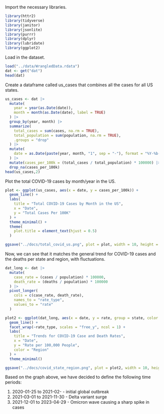 Import the necessary libraries. 
```r
library(httr2)
library(tidyverse)
library(janitor)
library(jsonlite)
library(purrr)
library(dplyr)
library(lubridate)
library(ggplot2)
```

Load in the dataset. 
```r
load("../data/WrangledData.rdata")
dat <- get("dat")
head(dat)
```

Create a dataframe called us_cases that combines all the cases for all US states. 
```r
us_cases <- dat |>
  mutate(
    year = year(as.Date(date)), 
    month = month(as.Date(date), label = TRUE)
  ) |>
  group_by(year, month) |>
  summarize(
    total_cases = sum(cases, na.rm = TRUE),
    total_population = sum(population, na.rm = TRUE),
    .groups = "drop"
  ) |>
  mutate(
    date = as.Date(paste(year, month, "1", sep = "-"), format = "%Y-%b-%d")
  ) |>
  mutate(cases_per_100k = (total_cases / total_population) * 100000) |>
  drop_na(cases_per_100k)
head(us_cases,2)
```

Plot the total COVID-19 cases by month/year in the US. 
```r
plot <- ggplot(us_cases, aes(x = date, y = cases_per_100k)) +
  geom_line() +
  labs(
    title = "Total COVID-19 Cases by Month in the US",
    x = "Date",
    y = "Total Cases Per 100K"
  ) +
  theme_minimal() +
  theme(
    plot.title = element_text(hjust = 0.5)
  )

ggsave("../docs/total_covid_us.png", plot = plot, width = 10, height = 6, dpi = 100)
```

Now, we can see that it matches the general trend for COVID-19 cases and the deaths per state and region, with fluctuations. 
```r
dat_long <- dat |>
  mutate(
    case_rate = (cases / population) * 100000,
    death_rate = (deaths / population) * 100000
  ) |>
  pivot_longer(
    cols = c(case_rate, death_rate),
    names_to = "rate_type",
    values_to = "rate"
  )

plot2 <- ggplot(dat_long, aes(x = date, y = rate, group = state, color = region_name)) +
  geom_line() +
  facet_wrap(~rate_type, scales = "free_y", ncol = 1) +
  labs(
    title = "Trends for COVID-19 Case and Death Rates",
    x = "Date",
    y = "Rate per 100,000 People",
    color = "Region"
  ) +
  theme_minimal()

ggsave("../docs/covid_state_region.png", plot = plot2, width = 10, height = 6, dpi = 100)
```

Based on the graph above, we have decided to define the following time periods:

1. 2020-01-25 to 2021-02- - initial global outbreak 
2. 2021-03-01 to 2021-11-30 - Delta variant surge
3. 2021-12-01 to 2023-04-29 - Omicron wave causing a sharp spike in cases
